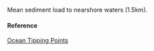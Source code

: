 Mean sediment load to nearshore waters (1.5km).

#### Reference

[Ocean Tipping Points](http://www.pacioos.hawaii.edu/projects/oceantippingpoints/#data)